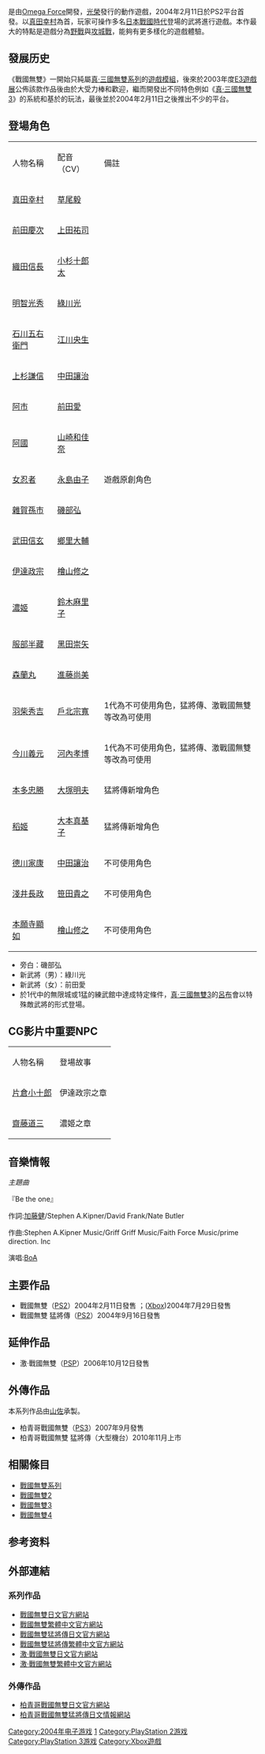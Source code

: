 {{NoteTA
| G1=Games
}}
{{Infobox video game
| title     = 戰國無雙
| japanese  = 戦国無双
| english   = Samurai Warriors
| image     = File:Samurai Warriors.png
| caption   = 
| developer = [[Omega_Force|Omega Force]]
| publisher = [[光榮公司|光榮公司]]
| director  = Hisashi Koinuma
| designer  = Kazuhiro Echigoya
| engine    = 
| series    = [[戰國無雙系列|戰國無雙系列]]
| released  = '''PlayStation 2'''<br />{{vgrelease|JP|February 11, 2004|NA|May 6, 2004|PAL|June 25, 2004<ref
name="dates1">{{cite web|url = http://www.gamefaqs.com/ps2/918518-samurai-warriors/data|title = Samurai Warriors Release Information for PlayStation 2|website = [[GameFAQs|GameFAQs]]|accessdate = 2014-08-07|archive-date = 2018-01-25|archive-url = https://web.archive.org/web/20180125221507/https://www.gamefaqs.com/ps2/918518-samurai-warriors/data|dead-url = no}}</ref>}}'''Xbox'''<br />{{vgrelease|NA|July 13, 2004}}{{vgrelease|JP|July 29, 2004|PAL|September 24, 2004<ref name="dates2">{{cite web|url = http://www.gamefaqs.com/xbox/920522-samurai-warriors/data|title = Samurai Warriors Release Information for Xbox|website = GameFAQs|accessdate = 2014-08-07|archive-date = 2017-07-07|archive-url = https://web.archive.org/web/20170707191902/https://www.gamefaqs.com/xbox/920522-samurai-warriors/data|dead-url = no}}</ref>}}
| genre     = [[砍殺遊戲|砍殺]]
| modes     = [[單人遊戲|單人遊戲]]、[[多人遊戲|多人遊戲]]
| platforms = [[PlayStation_2|PlayStation 2]]、[[Xbox|Xbox]]
}}
{{Vgname|战国无双|ja=戦国無双|en=Samurai Warriors|diff=1}}是由[[Omega_Force|Omega Force]]開發，[[光榮|光榮]]發行的動作遊戲，2004年2月11日於PS2平台首發。以[[真田幸村|真田幸村]]為首，玩家可操作多名[[日本戰國時代|日本戰國時代]]登場的武將進行遊戲。本作最大的特點是遊戲分為[[野戰|野戰]]與[[攻城戰|攻城戰]]，能夠有更多樣化的遊戲體驗。

== 發展历史 ==
《戰國無雙》一開始只純屬[[真·三國無雙系列|真·三國無雙系列]]的[[遊戲模組|遊戲模組]]，後來於2003年度[[E3遊戲展|E3遊戲展]]公佈該款作品後由於大受力棒和歡迎，繼而開發出不同特色例如《[[真·三國無雙3|真·三國無雙3]]》的系統和基於的玩法，最後並於2004年2月11日之後推出不少的平台。

==  登場角色  ==
{|class="wikitable sortable"
|人物名稱
|配音（CV）
|備註
|-
|[[真田幸村|真田幸村]]
|[[草尾毅|草尾毅]]
|
|-
|[[前田慶次|前田慶次]]
|[[上田祐司|上田祐司]]
|
|-
|[[織田信長|織田信長]]
|[[小杉十郎太|小杉十郎太]]
|
|-
|[[明智光秀|明智光秀]]
|[[綠川光|綠川光]]
|
|-
|[[石川五右衛門|石川五右衛門]]
|[[江川央生|江川央生]]
|
|-
|[[上杉謙信|上杉謙信]]
|[[中田讓治|中田讓治]]
|
|-
|[[阿市|阿市]]
|[[前田愛_(配音員)|前田愛]]
|
|-
|[[阿國|阿國]]
|[[山崎和佳奈|山崎和佳奈]]
|
|-
|[[女忍者|女忍者]]
|[[永島由子|永島由子]]
|遊戲原創角色
|-
|[[雜賀孫市|雜賀孫市]]
|[[磯部弘|磯部弘]]
|
|-
|[[武田信玄|武田信玄]]
|[[鄉里大輔|鄉里大輔]]
|
|-
|[[伊達政宗|伊達政宗]]
|[[檜山修之|檜山修之]]
|
|-
|[[濃姬|濃姬]]
|[[鈴木麻里子|鈴木麻里子]]
|
|-
|[[服部半藏|服部半藏]]
|[[黑田崇矢|黑田崇矢]]
|
|-
|[[森蘭丸|森蘭丸]]
|[[進藤尚美|進藤尚美]]
|
|-
|[[羽柴秀吉|羽柴秀吉]]
|[[戶北宗寬|戶北宗寬]]
|1代為不可使用角色，猛將傳、激戰國無雙等改為可使用
|-
|[[今川義元|今川義元]]
|[[河內孝博|河內孝博]]
|1代為不可使用角色，猛將傳、激戰國無雙等改為可使用
|-
|[[本多忠勝|本多忠勝]]
|[[大塚明夫|大塚明夫]]
|猛將傳新增角色
|-
|[[本多小松|稻姬]]
|[[大本真基子|大本真基子]]
|猛將傳新增角色
|-
|[[德川家康|德川家康]]
|[[中田讓治|中田讓治]]
|不可使用角色
|-
|[[淺井長政|淺井長政]]
|[[笹田貴之|笹田貴之]]
|不可使用角色
|-
|[[本願寺顯如|本願寺顯如]]
|[[檜山修之|檜山修之]]
|不可使用角色
|}

*旁白：磯部弘
*新武將（男）：綠川光
*新武將（女）：前田愛
*於1代中的無限城或1猛的練武館中達成特定條件，[[真·三國無雙3|真·三國無雙3]]的[[呂布|呂布]]會以特殊敵武將的形式登場。

== CG影片中重要NPC ==
{|class="wikitable sortable"
|人物名稱
|登場故事
|-
|[[片倉小十郎|片倉小十郎]]
|伊達政宗之章
|-
|[[齋藤道三|齋藤道三]]
|濃姬之章

|}

== 音樂情報 ==
''主題曲''

『Be the one』

作詞:[[加藤健|加藤健]]/Stephen A.Kipner/David Frank/Nate Butler

作曲:Stephen A.Kipner Music/Griff Griff Music/Faith Force Music/prime direction. Inc

演唱:[[BoA|BoA]]

== 主要作品 ==
*戰國無雙（[[PS2|PS2]]）2004年2月11日發售 ；([[Xbox|Xbox]])2004年7月29日發售
*戰國無雙 猛將傳（[[PS2|PS2]]）2004年9月16日發售

== 延伸作品 ==
*激‧戰國無雙（[[PSP|PSP]]）2006年10月12日發售

== 外傳作品 ==
本系列作品由[[山佐公司|山佐]]承製。
*柏青哥戰國無雙（[[PS3|PS3]]）2007年9月發售
*柏青哥戰國無雙 猛將傳（大型機台）2010年11月上市

==  相關條目  ==
*[[戰國無雙系列|戰國無雙系列]]
*[[戰國無雙2|戰國無雙2]]
*[[戰國無雙3|戰國無雙3]]
*[[戰國無雙4|戰國無雙4]]

== 参考资料 ==
{{Reflist}}

==  外部連結  ==
===系列作品===
*[http://www.gamecity.ne.jp/sengoku/ 戰國無雙日文官方網站] {{Wayback|url=http://www.gamecity.ne.jp/sengoku/ |date=20210126144024 }}
*[https://web.archive.org/web/20090418001704/http://gamecity.koei.com.tw/sengoku/ 戰國無雙繁體中文官方網站]
*[http://www.gamecity.ne.jp/sengokum/ 戰國無雙猛將傳日文官方網站] {{Wayback|url=http://www.gamecity.ne.jp/sengokum/ |date=20210107032704 }}
*[https://web.archive.org/web/20090422060544/http://gamecity.koei.com.tw/sengokum/ 戰國無雙猛將傳繁體中文官方網站]
*[http://www.gamecity.ne.jp/psp/sengoku/ 激·戰國無雙日文官方網站] {{Wayback|url=http://www.gamecity.ne.jp/psp/sengoku/ |date=20200918044235 }}
*[http://www.gamecity.com.tw/psp/sengoku/ 激·戰國無雙繁體中文官方網站] {{Wayback|url=http://www.gamecity.com.tw/psp/sengoku/ |date=20170608063015 }}

===外傳作品===
*[https://web.archive.org/web/20111016190533/http://www.yamasa.co.jp/homegame/ps3_sgm/ 柏青哥戰國無雙日文官方網站]
*[http://betty.jp/sengokuslot/ 柏青哥戰國無雙猛將傳日文情報網站] {{Wayback|url=http://betty.jp/sengokuslot/ |date=20160317062119 }}

{{Musou Series}}

{{DEFAULTSORT:Sengoku Musou}}
[[Category:2004年电子游戏|Category:2004年电子游戏]]
[[Category:戰國無雙系列|1]]
[[Category:PlayStation_2游戏|Category:PlayStation 2游戏]]
[[Category:PlayStation_3游戏|Category:PlayStation 3游戏]]
[[Category:Xbox遊戲|Category:Xbox遊戲]]